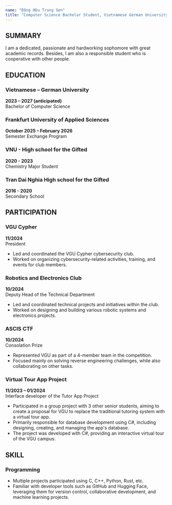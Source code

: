 ```yaml
---
name: "Đặng Hữu Trung Sơn"
title: "Computer Science Bachelor Student, Vietnamese German University"
---
```


## SUMMARY

I am a dedicated, passionate and hardworking sophomore with great academic records. Besides, I am also a responsible student who is cooperative with other people.

## EDUCATION

### Vietnamese – German University
**2023 – 2027 (anticipated)**  
Bachelor of Computer Science

### Frankfurt University of Applied Sciences
**October 2025 – February 2026**  
Semester Exchange Program

### VNU - High school for the Gifted
**2020 - 2023**  
Chemistry Major Student

### Tran Dai Nghia High school for the Gifted
**2016 - 2020**  
Secondary School

## PARTICIPATION

### VGU Cypher
**11/2024**  
President

- Led and coordinated the VGU Cypher cybersecurity club.
- Worked on organizing cybersecurity-related activities, training, and events for club members.

### Robotics and Electronics Club
**10/2024**  
Deputy Head of the Technical Department

- Led and coordinated technical projects and initiatives within the club.
- Worked on designing and building various robotic systems and electronics projects.

### ASCIS CTF
**10/2024**  
Consolation Prize

- Represented VGU as part of a 4-member team in the competition.
- Focused mainly on solving reverse engineering challenges, while also collaborating on other tasks.

### Virtual Tour App Project
**11/2023 – 01/2024**  
Interface developer of the Tutor App Project

- Participated in a group project with 3 other senior students, aiming to create a proposal for VGU to replace the traditional tutoring system with a virtual tour app.
- Primarily responsible for database development using C#, including designing, creating, and managing the app's database.
- The project was developed with C#, providing an interactive virtual tour of the VGU campus.

## SKILL

### Programming

- Multiple projects participated using C, C++, Python, Rust, etc.
- Familiar with developer tools such as GitHub and Hugging Face, leveraging them for version control, collaborative development, and machine learning projects.
